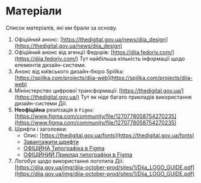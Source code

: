 # Матеріали

Список матеріалів, які ми брали за основу.

1. Офіційний анонс: [https://thedigital.gov.ua/news/diia_design](https://thedigital.gov.ua/news/diia_design)
2. Офіційний анонс від агенції Федорів: [https://diia.fedoriv.com/](https://diia.fedoriv.com/)
   Тут найбільша кількість інформації щодо елементів дизайн-системи.
3. Анонс від київського дизайн-бюро Spiilka: [https://spiilka.com/projects/diia-web](https://spiilka.com/projects/diia-web)
4. Мінінстерство цифрової трансформації: [https://thedigital.gov.ua/](https://thedigital.gov.ua/)
   Тут як ніде багато прикладів використання дизайн-системи Дії.
5. **Неофіційна** реалізація в `Figma`: [https://www.figma.com/community/file/1270778058754270235](https://www.figma.com/community/file/1270778058754270235)
6. Шрифти і заголовки:
   - Опис: [https://thedigital.gov.ua/fonts](https://thedigital.gov.ua/fonts)
   - [Завантажити шрифти](https://www.dropbox.com/scl/fo/gylb537vfe58stu3wubg0/AMPXS4cao0-0UCPWYaSkXDM?rlkey=mkgtdslwk272lps89wb9hiqqq&e=1&dl=0)
   - [ОФІЦІЙНА Типографіка в Figma](https://www.figma.com/file/t4n0PcuOT0qBGU61QVR5z0/Digital-State-UI-kit?node-id=1%3A893)
   - [ОФІЦІЙНИЙ Приклад типографіки в Figma](https://www.figma.com/design/t4n0PcuOT0qBGU61QVR5z0/Digital-State-UI-kit?node-id=8-101&node-type=frame&t=TNXMlOBniViQWoCn-0)
7. Логобук щодо використання логотипа Дії: [https://diia.gov.ua/img/diia-october-prod/sites/1/Diia_LOGO_GUIDE.pdf](https://diia.gov.ua/img/diia-october-prod/sites/1/Diia_LOGO_GUIDE.pdf)
